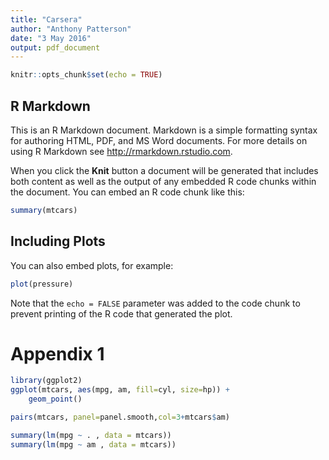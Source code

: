 ```yaml
---
title: "Carsera"
author: "Anthony Patterson"
date: "3 May 2016"
output: pdf_document
---
```


```r
knitr::opts_chunk$set(echo = TRUE)
```

## R Markdown

This is an R Markdown document. Markdown is a simple formatting syntax for authoring HTML, PDF, and MS Word documents. For more details on using R Markdown see <http://rmarkdown.rstudio.com>.

When you click the **Knit** button a document will be generated that includes both content as well as the output of any embedded R code chunks within the document. You can embed an R code chunk like this:

```r
summary(mtcars)
```

## Including Plots

You can also embed plots, for example:

```r
plot(pressure)
```

Note that the `echo = FALSE` parameter was added to the code chunk to prevent printing of the R code that generated the plot.

# Appendix 1
```r
library(ggplot2)
ggplot(mtcars, aes(mpg, am, fill=cyl, size=hp)) +
    geom_point()

pairs(mtcars, panel=panel.smooth,col=3+mtcars$am)

summary(lm(mpg ~ . , data = mtcars))
summary(lm(mpg ~ am , data = mtcars))
```

